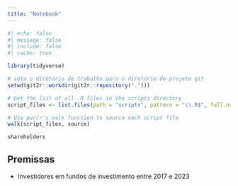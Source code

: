 ```yaml
---
title: "Notebook"
---
```


```r
#| echo: false
#| message: false
#| include: false
#| cache: true

library(tidyverse)

# seta o diretório de trabalho para o diretório do projeto git
setwd(git2r::workdir(git2r::repository(".")))

# Get the list of all .R files in the scripts directory
script_files <- list.files(path = "scripts", pattern = "\\.R$", full.names = TRUE)

# Use purrr's walk function to source each script file
walk(script_files, source)
```

```r
shareholders
```

## Premissas

- Investidores em fundos de investimento entre 2017 e 2023
